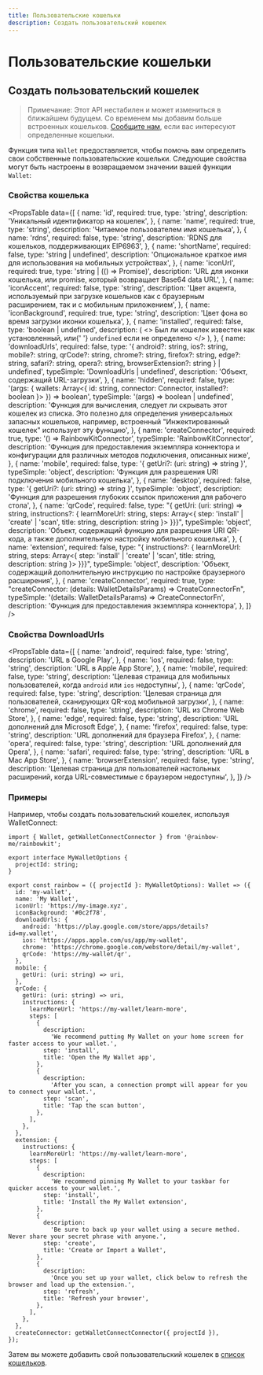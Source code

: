 ```yaml
---
title: Пользовательские кошельки
description: Создать пользовательский кошелек
---
```


# Пользовательские кошельки

## Создать пользовательский кошелек

> Примечание: Этот API нестабилен и может измениться в ближайшем будущем. Со временем мы добавим больше встроенных кошельков. [Сообщите нам](https://github.com/rainbow-me/rainbowkit/issues), если вас интересуют определенные кошельки.

Функция типа `Wallet` предоставляется, чтобы помочь вам определить свои собственные пользовательские кошельки. Следующие свойства могут быть настроены в возвращаемом значении вашей функции `Wallet`:

### Свойства кошелька

<PropsTable
  data={[
    {
      name: 'id',
      required: true,
      type: 'string',
      description: 'Уникальный идентификатор на кошелек',
    },
    {
      name: 'name',
      required: true,
      type: 'string',
      description: 'Читаемое пользователем имя кошелька',
    },
    {
      name: 'rdns',
      required: false,
      type: 'string',
      description: 'RDNS для кошельков, поддерживающих EIP6963',
    },
    {
      name: 'shortName',
      required: false,
      type: 'string | undefined',
      description: 'Опциональное краткое имя для использования на мобильных устройствах',
    },
    {
      name: 'iconUrl',
      required: true,
      type: 'string | (() => Promise<string>)',
      description:
        'URL для иконки кошелька, или promise, который возвращает Base64 data URL',
    },
    {
      name: 'iconAccent',
      required: false,
      type: 'string',
      description:
        'Цвет акцента, используемый при загрузке кошельков как с браузерным расширением, так и с мобильным приложением',
    },
    {
      name: 'iconBackground',
      required: true,
      type: 'string',
      description: 'Цвет фона во время загрузки иконки кошелька',
    },
    {
      name: 'installed',
      required: false,
      type: 'boolean | undefined',
      description: (
        <>
          Был ли кошелек известен как установленный, или{' '}
          <code>undefined</code> если не определено
        </>
      ),
    },
    {
      name: 'downloadUrls',
      required: false,
      type: '{ android?: string, ios?: string, mobile?: string, qrCode?: string, chrome?: string, firefox?: string, edge?: string, safari?: string, opera?: string, browserExtension?: string } | undefined',
      typeSimple: 'DownloadUrls | undefined',
      description: 'Объект, содержащий URL-загрузки',
    },
    {
      name: 'hidden',
      required: false,
      type: '(args: { wallets: Array<{ id: string, connector: Connector, installed?: boolean }> }) => boolean',
      typeSimple: '(args) => boolean | undefined',
      description:
        'Функция для вычисления, следует ли скрывать этот кошелек из списка. Это полезно для определения универсальных запасных кошельков, например, встроенный "Инжектированный кошелек" использует эту функцию',
    },
    {
      name: 'createConnector',
      required: true,
      type: '() => RainbowKitConnector',
      typeSimple: 'RainbowKitConnector',
      description:
        'Функция для предоставления экземпляра коннектора и конфигурации для различных методов подключения, описанных ниже',
    },
    {
      name: 'mobile',
      required: false,
      type: '{ getUri?: (uri: string) => string }',
      typeSimple: 'object',
      description:
        'Функция для разрешения URI подключения мобильного кошелька',
    },
    {
      name: 'desktop',
      required: false,
      type: '{ getUri?: (uri: string) => string }',
      typeSimple: 'object',
      description: 'Функция для разрешения глубоких ссылок приложения для рабочего стола',
    },
    {
      name: 'qrCode',
      required: false,
      type: "{ getUri: (uri: string) => string, instructions?: { learnMoreUrl: string, steps: Array<{ step: 'install' | 'create' | 'scan', title: string, description: string }> }}}",
      typeSimple: 'object',
      description:
        'Объект, содержащий функцию для разрешения URI QR-кода, а также дополнительную настройку мобильного кошелька',
    },
    {
      name: 'extension',
      required: false,
      type: "{ instructions?: { learnMoreUrl: string, steps: Array<{ step: 'install' | 'create' | 'scan', title: string, description: string }> }}}",
      typeSimple: 'object',
      description:
        'Объект, содержащий дополнительную инструкцию по настройке браузерного расширения',
    },
    {
      name: 'createConnector',
      required: true,
      type: "createConnector: (details: WalletDetailsParams) => CreateConnectorFn",
      typeSimple: '(details: WalletDetailsParams) => CreateConnectorFn',
      description: 'Функция для предоставления экземпляра коннектора',
    },
  ]}
/>

### Свойства DownloadUrls

<PropsTable
  data={[
    {
      name: 'android',
      required: false,
      type: 'string',
      description: 'URL в Google Play',
    },
    {
      name: 'ios',
      required: false,
      type: 'string',
      description: 'URL в Apple App Store',
    },
    {
      name: 'mobile',
      required: false,
      type: 'string',
      description:
        'Целевая страница для мобильных пользователей, когда `android` или `ios` недоступны',
    },
    {
      name: 'qrCode',
      required: false,
      type: 'string',
      description:
        'Целевая страница для пользователей, сканирующих QR-код мобильной загрузки',
    },
    {
      name: 'chrome',
      required: false,
      type: 'string',
      description: 'URL из Chrome Web Store',
    },
    {
      name: 'edge',
      required: false,
      type: 'string',
      description: 'URL дополнений для Microsoft Edge',
    },
    {
      name: 'firefox',
      required: false,
      type: 'string',
      description: 'URL дополнений для браузера Firefox',
    },
    {
      name: 'opera',
      required: false,
      type: 'string',
      description: 'URL дополнений для Opera',
    },
    {
      name: 'safari',
      required: false,
      type: 'string',
      description: 'URL в Mac App Store',
    },
    {
      name: 'browserExtension',
      required: false,
      type: 'string',
      description:
        'Целевая страница для пользователей настольных расширений, когда URL-совместимые с браузером недоступны',
    },
  ]}
/>

### Примеры

Например, чтобы создать пользовательский кошелек, используя WalletConnect:

```tsx
import { Wallet, getWalletConnectConnector } from '@rainbow-me/rainbowkit';

export interface MyWalletOptions {
  projectId: string;
}

export const rainbow = ({ projectId }: MyWalletOptions): Wallet => ({
  id: 'my-wallet',
  name: 'My Wallet',
  iconUrl: 'https://my-image.xyz',
  iconBackground: '#0c2f78',
  downloadUrls: {
    android: 'https://play.google.com/store/apps/details?id=my.wallet',
    ios: 'https://apps.apple.com/us/app/my-wallet',
    chrome: 'https://chrome.google.com/webstore/detail/my-wallet',
    qrCode: 'https://my-wallet/qr',
  },
  mobile: {
    getUri: (uri: string) => uri,
  },
  qrCode: {
    getUri: (uri: string) => uri,
    instructions: {
      learnMoreUrl: 'https://my-wallet/learn-more',
      steps: [
        {
          description:
            'We recommend putting My Wallet on your home screen for faster access to your wallet.',
          step: 'install',
          title: 'Open the My Wallet app',
        },
        {
          description:
            'After you scan, a connection prompt will appear for you to connect your wallet.',
          step: 'scan',
          title: 'Tap the scan button',
        },
      ],
    },
  },
  extension: {
    instructions: {
      learnMoreUrl: 'https://my-wallet/learn-more',
      steps: [
        {
          description:
            'We recommend pinning My Wallet to your taskbar for quicker access to your wallet.',
          step: 'install',
          title: 'Install the My Wallet extension',
        },
        {
          description:
            'Be sure to back up your wallet using a secure method. Never share your secret phrase with anyone.',
          step: 'create',
          title: 'Create or Import a Wallet',
        },
        {
          description:
            'Once you set up your wallet, click below to refresh the browser and load up the extension.',
          step: 'refresh',
          title: 'Refresh your browser',
        },
      ],
    },
  },
  createConnector: getWalletConnectConnector({ projectId }),
});
```

Затем вы можете добавить свой пользовательский кошелек в [список кошельков](/docs/custom-wallet-list).
